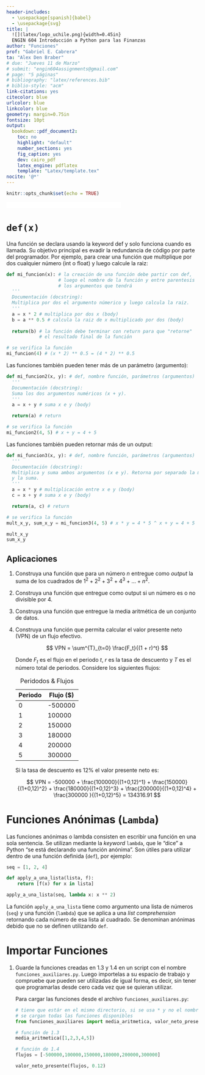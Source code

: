```yaml
---
header-includes:
  - \usepackage[spanish]{babel}
  - \usepackage{svg}
title: |
  ![](latex/logo_uchile.png){width=0.45in}  
  ENGIN 604 Introducción a Python para las Finanzas
author: "Funciones"
prof: "Gabriel E. Cabrera"
ta: "Alex Den Braber"
# due: "Jueves 11 de Marzo"
# submit: "engin604assignments@gmail.com"
# page: "5 páginas"
# bibliography: "latex/references.bib"
# biblio-style: "acm"
link-citations: yes
citecolor: blue
urlcolor: blue
linkcolor: blue
geometry: margin=0.75in
fontsize: 10pt
output: 
  bookdown::pdf_document2:
    toc: no
    highlight: "default"
    number_sections: yes
    fig_caption: yes
    dev: cairo_pdf
    latex_engine: pdflatex
    template: "Latex/template.tex"
nocite: '@*'
---
```


```r
knitr::opts_chunk$set(echo = TRUE)
```

[![Open In Colab](Latex/colab-badge.pdf){height=15px }](https://colab.research.google.com/drive/1V3tBmb6mzxAjjRo_6XcAhYgIKGZuleXQ?usp=sharing)

# `def(x)`

Una función se declara usando la keyword def y solo funciona cuando es llamada. Su objetivo principal es evadir la redundancia de código por parte del programador. Por ejemplo, para crear una función que multiplique por dos cualquier número (int o float) y luego calcule la raiz:

```python
def mi_funcion(x): # la creación de una función debe partir con def, 
                   # luego el nombre de la función y entre parentesis 
                   # los argumentos que tendrá
  '''
  Documentación (docstring):
  Multiplica por dos el argumento númerico y luego calcula la raiz.
  '''
  a = x * 2 # multiplica por dos x (body)
  b = a ** 0.5 # calcula la raiz de x multiplicado por dos (body)
  
  return(b) # la función debe terminar con return para que "retorne" 
            # el resultado final de la función

# se verifica la función
mi_funcion(4) # (x * 2) ** 0.5 = (4 * 2) ** 0.5  
```

Las funciones también pueden tener más de un parámetro (argumento):

```python
def mi_funcion2(x, y): # def, nombre función, parámetros (argumentos)
  '''
  Documentación (docstring): 
  Suma los dos argumentos numéricos (x + y).
  '''
  a = x + y # suma x e y (body)

  return(a) # return

# se verifica la función
mi_funcion2(4, 5) # x + y = 4 + 5
```

Las funciones también pueden retornar más de un output:

```python
def mi_funcion3(x, y): # def, nombre función, parámetros (argumentos)
  '''
  Documentación (docstring): 
  Multiplica y suma ambos argumentos (x e y). Retorna por separado la multiplicación
  y la suma.
  '''
  a = x * y # multiplicación entre x e y (body)
  c = x + y # suma x e y (body)

  return(a, c) # return

# se verifica la función
mult_x_y, sum_x_y = mi_funcion3(4, 5) # x * y = 4 * 5 ^ x + y = 4 + 5 

mult_x_y
sum_x_y 
```

## Aplicaciones

1. Construya una función que para un número $n$ entregue como *output* la suma de los cuadrados de $1^2 + 2^2 + 3^2 + 4^3 + ... + n^2$.

2. Construya una función que entregue como output si un número es o no divisible por 4.

3. Construya una función que entregue la media aritmética de un conjunto de datos.

4. Construya una función que permita calcular el valor presente neto (VPN) de un flujo efectivo.

    $$
    VPN = \sum^{T}_{t=0} \frac{F_t}{(1 + r)^t}
    $$

    Donde $F_t$ es el flujo en el periodo $t$, $r$ es la tasa de descuento y $T$ es el número total de periodos. Considere los siguientes flujos:

    Table: Peridodos & Flujos
    
    | Periodo | Flujo ($) |
    |---------|-----------|
    | 0       | -500000   |
    | 1       | 100000    |
    | 2       | 150000    |
    | 3       | 180000    |
    | 4       | 200000    |
    | 5       | 300000    | 
  
    Si la tasa de descuento es 12% el valor presente neto es:

    $$
    VPN = -500000 + \frac{100000}{(1+0,12)^1} + \frac{150000}{(1+0,12)^2} + \frac{180000}{(1+0,12)^3} + \frac{200000}{(1+0,12)^4} + \frac{300000 }{(1+0,12)^5} = 134316.91
    $$

\newpage    
# Funciones Anónimas (`Lambda`)

Las funciones anónimas o lambda consisten en escribir una función en una sola sentencia. Se utilizan mediante la *keyword* `lambda`, que le "dice" a Python "se está declarando una función anónima". Son útiles para utilizar dentro de una función definida (`def`), por ejemplo:

```python
seq = [1, 2, 4]

def apply_a_una_lista(lista, f):
    return [f(x) for x in lista]

apply_a_una_lista(seq, lambda x: x ** 2)
```

La función `apply_a_una_lista` tiene como argumento una lista de números (`seq`)  y una función (`lambda`) que se aplica a una *list comprehension* retornando cada número de esa lista al cuadrado. Se denominan anónimas debido que no se definen utilizando `def`.

# Importar Funciones

1. Guarde la funciones creadas en 1.3 y 1.4 en un script con el nombre `funciones_auxiliares.py`. Luego importelas a su espacio de trabajo y compruebe que pueden ser utilizadas de igual forma, es decir, sin tener que programarlas desde cero cada vez que se quieran utilizar.

    Para cargar las funciones desde el archivo `funciones_auxiliares.py`:
    
    ```python
    # tiene que estár en el mismo directorio, si se usa * y no el nombre de cada función 
    # se cargan todas las funciones disponibles
    from funciones_auxiliares import media_aritmetica, valor_neto_presente 
    ```
    
    ```python
    # función de 1.3
    media_aritmetica([1,2,3,4,5])
    ```
    
    ```python
    # función de 1.4
    flujos = [-500000,100000,150000,180000,200000,300000]
    
    valor_neto_presente(flujos, 0.12)
    ```

